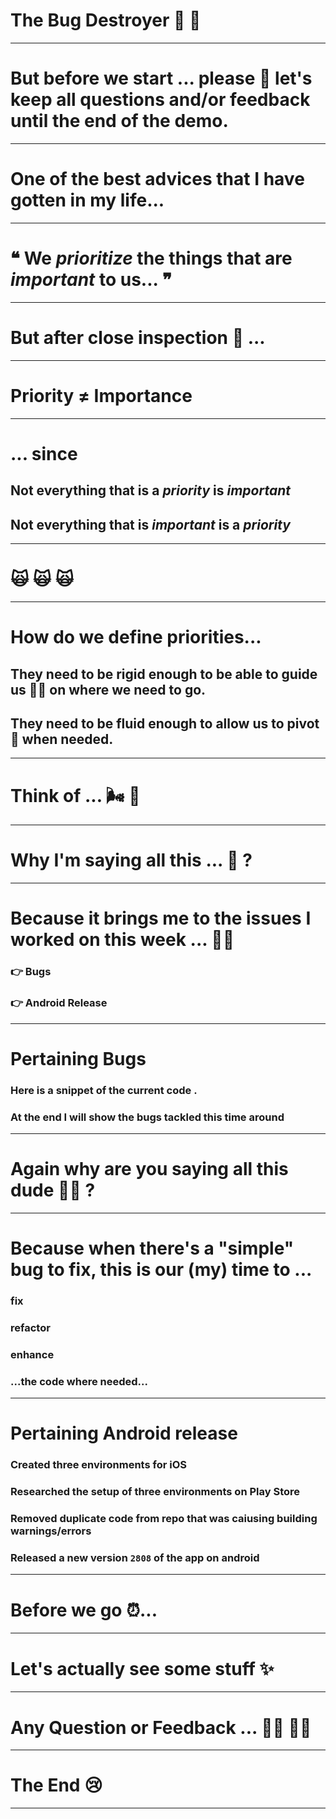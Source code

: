 <!-- // import { dark as theme } from 'mdx-deck/themes' -->

 # The Bug Destroyer  🐜 🔨

---

 # But before we start ... please 🙏 let's keep all questions and/or feedback until the end of the demo. 

---

# One of the best advices that I have gotten in my life...

---

# ❝ We *prioritize* the things that are *important* to us... ❞

---

# But after close inspection 🧐 ...

---

# Priority ≠ Importance

---

# ... since

<Appear>
  <h2>Not everything that is a <em>priority</em> is <em>important</em></h2>
  <h2>Not everything that is <em>important</em> is a <em>priority</em></h2>
</Appear>

---

# 🙀 🙀 🙀 

---

# How do we define priorities...

<Appear>
  <h2>They need to be rigid enough to be able to guide us 🚶‍♀️ on where we need to go.</h2>
  <h2>They need to be fluid enough to allow us to pivot 🕺 when needed.</h2>
</Appear>

---

# Think of ... 🌬 🌱

---

# Why I'm saying all this ... 🤔 ?

---

# Because it brings me to the issues I worked on this week ... 👨‍💻


<Appear>
  <h3>👉 Bugs</h3>
  <h3>👉 Android Release</h3>
</Appear>

---

# Pertaining Bugs

<Appear>
  <h3>Here is a snippet of the current code .</h3>
  <h3>At the end I will show the bugs tackled this time around </h3>
</Appear>

---

# Again why are you saying all this dude 🤷‍♂️ ?

---
# Because when there's a "simple" bug to fix, this is our (my) time to ...

<Appear>
 <h3>fix</h3>
 <h3>refactor</h3>
 <h3>enhance</h3>
 <h3>...the code where needed...</h3>

</Appear>

---

# Pertaining Android release

<Appear>
  <h3>Created three environments for iOS</h3>
  <h3>Researched the setup of three environments on Play Store</h3>
  <h3>Removed duplicate code from repo that was caiusing building warnings/errors</h3>
  <h3>Released a new version <code>2808</code> of the app on android</h3>
</Appear>

---

# Before we go  ⏰...

---

# Let's actually see some stuff ✨

---

# Any Question or Feedback  ... 🙋‍♂️ 🙋‍♀️

---

# The End 😢

---